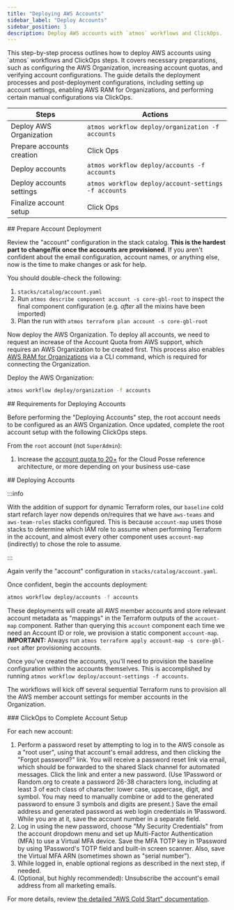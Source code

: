 ```yaml
---
title: "Deploying AWS Accounts"
sidebar_label: "Deploy Accounts"
sidebar_position: 3
description: Deploy AWS accounts with `atmos` workflows and ClickOps.
---
```


<Intro>
This step-by-step process outlines how to deploy AWS accounts using `atmos` workflows and ClickOps steps. It covers necessary preparations, such as configuring the AWS Organization, increasing account quotas, and verifying account configurations. The guide details the deployment processes and post-deployment configurations, including setting up account settings, enabling AWS RAM for Organizations, and performing certain manual configurations via ClickOps.
</Intro>

| Steps                     | Actions                                              |
| ------------------------- | ---------------------------------------------------- |
| Deploy AWS Organization   | `atmos workflow deploy/organization -f accounts`     |
| Prepare accounts creation | Click Ops                                            |
| Deploy accounts           | `atmos workflow deploy/accounts -f accounts`         |
| Deploy accounts settings  | `atmos workflow deploy/account-settings -f accounts` |
| Finalize account setup    | Click Ops                                            |

<Step>
  ## <StepNumber/> Prepare Account Deployment

  Review the "account" configuration in the stack catalog. **This is the hardest part to change/fix once the accounts are
  provisioned**. If you aren't confident about the email configuration, account names, or anything else, now is the time
  to make changes or ask for help.

  You should double-check the following:

  1. `stacks/catalog/account.yaml`
  2. Run `atmos describe component account -s core-gbl-root` to inspect the final component configuration (e.g. _after_
    all the mixins have been imported)
  3. Plan the run with `atmos terraform plan account -s core-gbl-root`

  Now deploy the AWS Organization. To deploy all accounts, we need to request an increase of the Account Quota from AWS
  support, which requires an AWS Organization to be created first. This process also enables
  [AWS RAM for Organizations](https://docs.aws.amazon.com/organizations/latest/userguide/orgs_manage_policies_enable-ram.html)
  via a CLI command, which is required for connecting the Organization.

  Deploy the AWS Organization:

  ```bash
  atmos workflow deploy/organization -f accounts
  ```
</Step>

<Step>
  ## <StepNumber/> Requirements for Deploying Accounts

  Before performing the "Deploying Accounts" step, the root account needs to be configured as an AWS Organization. Once
  updated, complete the root account setup with the following ClickOps steps.

  From the `root` account (not `SuperAdmin`):

  1. Increase the
    [account quota to 20+](https://us-east-1.console.aws.amazon.com/servicequotas/home/services/organizations/quotas) for
    the Cloud Posse reference architecture, or more depending on your business use-case

</Step>

<Step>
  ## <StepNumber/> Deploying Accounts

  :::info

  With the addition of support for dynamic Terraform roles, our `baseline` cold start refarch layer now depends
  on/requires that we have `aws-teams` and `aws-team-roles` stacks configured. This is because `account-map` uses those
  stacks to determine which IAM role to assume when performing Terraform in the account, and almost every other component
  uses `account-map` (indirectly) to chose the role to assume.

  :::

  Again verify the "account" configuration in `stacks/catalog/account.yaml`.

  Once confident, begin the accounts deployment:

  ```bash
  atmos workflow deploy/accounts -f accounts
  ```

  These deployments will create all AWS member accounts and store relevant account metadata as "mappings" in the Terraform
  outputs of the `account-map` component. Rather than querying this `account` component each time we need an Account ID or
  role, we provision a static component `account-map`. **IMPORTANT:** Always run
  `atmos terraform apply account-map -s core-gbl-root` after provisioning accounts.

  Once you've created the accounts, you'll need to provision the baseline configuration within the accounts themselves.
  This is accomplished by running `atmos workflow deploy/account-settings -f accounts`.

  The workflows will kick off several sequential Terraform runs to provision all the AWS member account settings for
  member accounts in the Organization.
</Step>

<Step>
  ### <StepNumber/> ClickOps to Complete Account Setup

  For each new account:

  1. Perform a password reset by attempting to log in to the AWS console as a "root user", using that account's email
    address, and then clicking the "Forgot password?" link. You will receive a password reset link via email, which
    should be forwarded to the shared Slack channel for automated messages. Click the link and enter a new password. (Use
    1Password or Random.org to create a password 26-38 characters long, including at least 3 of each class of character:
    lower case, uppercase, digit, and symbol. You may need to manually combine or add to the generated password to ensure
    3 symbols and digits are present.) Save the email address and generated password as web login credentials in
    1Password. While you are at it, save the account number in a separate field.
  1. Log in using the new password, choose "My Security Credentials" from the account dropdown menu and set up
    Multi-Factor Authentication (MFA) to use a Virtual MFA device. Save the MFA TOTP key in 1Password by using
    1Password's TOTP field and built-in screen scanner. Also, save the Virtual MFA ARN (sometimes shown as "serial
    number").
  1. While logged in, enable optional regions as described in the next step, if needed.
  1. (Optional, but highly recommended): Unsubscribe the account's email address from all marketing emails.

  For more details, review
  [the detailed "AWS Cold Start" documentation](/layers/accounts/tutorials/manual-configuration/#configure-root-account-credentials-for-each-account).
</Step>

